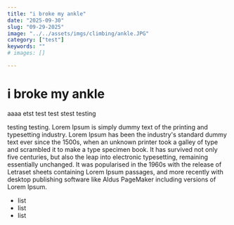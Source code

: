 ```yaml
---
title: "i broke my ankle"
date: "2025-09-30"
slug: "09-29-2025"
image: "../../assets/imgs/climbing/ankle.JPG"
category: ["test"]
keywords: ""
# images: []

---
```


# i broke my ankle 

aaaa etst test test stest testing

testing testing. Lorem Ipsum is simply dummy text of the printing and typesetting industry. Lorem Ipsum has been the industry's standard dummy text ever since the 1500s, when an unknown printer took a galley of type and scrambled it to make a type specimen book. It has survived not only five centuries, but also the leap into electronic typesetting, remaining essentially unchanged. It was popularised in the 1960s with the release of Letraset sheets containing Lorem Ipsum passages, and more recently with desktop publishing software like Aldus PageMaker including versions of Lorem Ipsum.

- list
- list 
- list
